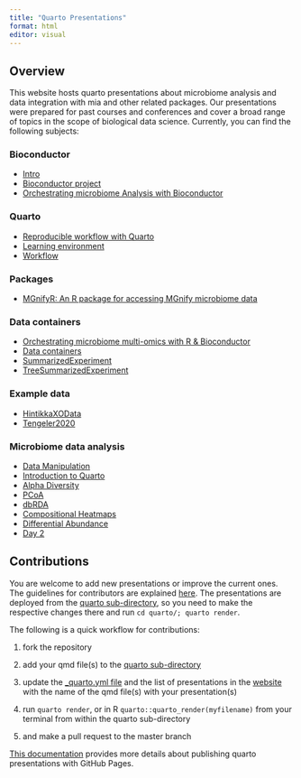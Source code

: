 ```yaml
---
title: "Quarto Presentations"
format: html
editor: visual
---
```


## Overview

This website hosts quarto presentations about microbiome analysis and data integration with mia and other related packages. Our presentations were prepared for past courses and conferences and cover a broad range of topics in the scope of biological data science. Currently, you can find the following subjects:

### Bioconductor

-   [Intro](https://microbiome.github.io/outreach/intro.html){target="_blank"}
-   [Bioconductor project](https://microbiome.github.io/outreach/bioconductor.html){target="_blank"}
-   [Orchestrating microbiome Analysis with Bioconductor](https://microbiome.github.io/outreach/oma.html){target="_blank"}

### Quarto

-   [Reproducible workflow with Quarto](https://microbiome.github.io/outreach/reproducible_workflow.html){target="_blank"}
-   [Learning environment](https://microbiome.github.io/outreach/starting.html){target="_blank"}
-   [Workflow](https://microbiome.github.io/outreach/workflow.html){target="_blank"}

### Packages

- [MGnifyR: An R package for accessing MGnify microbiome data](https://microbiome.github.io/outreach/mgnifyr.html)

### Data containers

-   [Orchestrating microbiome multi-omics with R & Bioconductor](https://microbiome.github.io/outreach/lahti_bioc2023.html){target="_blank"}
-   [Data containers](https://microbiome.github.io/outreach/datacontainers.html){target="_blank"}
-   [SummarizedExperiment](https://microbiome.github.io/outreach/summarizedexperiment.html){target="_blank"}
-   [TreeSummarizedExperiment](https://microbiome.github.io/outreach/treese.html){target="_blank"}

### Example data

-   [HintikkaXOData](https://microbiome.github.io/outreach/hintikkaxo_presentation.html){target="_blank"}
-   [Tengeler2020](https://microbiome.github.io/outreach/tengeler2020_presentation.html){target="_blank"}

### Microbiome data analysis

-   [Data Manipulation](https://microbiome.github.io/outreach/data_manipulation.html){target="_blank"}
-   [Introduction to Quarto](https://microbiome.github.io/outreach/quarto.html){target="_blank"}
-   [Alpha Diversity](https://microbiome.github.io/outreach/alpha_diversity.html){target="_blank"}
-   [PCoA](https://microbiome.github.io/outreach/pcoa.html){target="_blank"}
-   [dbRDA](https://microbiome.github.io/outreach/dbrda.html){target="_blank"}
-   [Compositional Heatmaps](https://microbiome.github.io/outreach/compositional_heatmap.html){target="_blank"}
-   [Differential Abundance](https://microbiome.github.io/outreach/differential_abundance.html){target="_blank"}
-   [Day 2](https://microbiome.github.io/outreach/day2.html){target="_blank"}

## Contributions

You are welcome to add new presentations or improve the current ones. The guidelines for contributors are explained [here](https://github.com/microbiome/OMA#development-and-contributions). The presentations are deployed from the [quarto sub-directory](https://github.com/microbiome/outreach/blob/main/quarto/), so you need to make the respective changes there and run `cd quarto/; quarto render`.

The following is a quick workflow for contributions:

1.  fork the repository

2.  add your qmd file(s) to the [quarto sub-directory](https://github.com/microbiome/outreach/blob/main/quarto/)

3.  update the [\_quarto.yml file](https://github.com/microbiome/outreach/blob/main/quarto/_quarto.yml) and the list of presentations in the [website](https://github.com/microbiome/outreach/blob/main/quarto/index.qmd) with the name of the qmd file(s) with your presentation(s)

4.  run `quarto render`, or in R `quarto::quarto_render(myfilename)` from your terminal from within the quarto sub-directory

5.  and make a pull request to the master branch

[This documentation](https://quarto.org/docs/publishing/github-pages.html#publish-command) provides more details about publishing quarto presentations with GitHub Pages.
